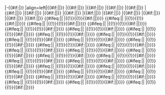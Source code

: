 |-{{#if:{{{bg|}}}|{{fb bg}}}}
|align=left|{{#if:{{{t|}}}|{{Fb_team_{{{t}}}}}|{{Unicode| }}}}
|{{#if:{{{1|}}}|{{Fb2_{{{1}}}}}|{{Unicode| }}}}
|{{#if:{{{2|}}}|{{Fb2_{{{2}}}}}|{{Unicode| }}}}
|{{#if:{{{3|}}}|{{Fb2_{{{3}}}}}|{{Unicode| }}}}
|{{#if:{{{4|}}}|{{Fb2_{{{4}}}}}|{{Unicode| }}}}
|{{#if:{{{5|}}}|{{Fb2_{{{5}}}}}|{{Unicode| }}}}
|{{#if:{{{6|}}}|{{Fb2_{{{6}}}}}|{{Unicode| }}}}
|{{#if:{{{7|}}}|{{Fb2_{{{7}}}}}|{{Unicode| }}}}
|{{#if:{{{8|}}}|{{Fb2_{{{8}}}}}|{{Unicode| }}}}
|{{#if:{{{9|}}}|{{Fb2_{{{9}}}}}|{{Unicode| }}}}
|{{#if:{{{10|}}}|{{Fb2_{{{10}}}}}|{{Unicode| }}}}
|{{#if:{{{11|}}}|{{Fb2_{{{11}}}}}|{{Unicode| }}}}
|{{#if:{{{12|}}}|{{Fb2_{{{12}}}}}|{{Unicode| }}}}
|{{#if:{{{13|}}}|{{Fb2_{{{13}}}}}|{{Unicode| }}}}
|{{#if:{{{14|}}}|{{Fb2_{{{14}}}}}|{{Unicode| }}}}<!--
-->{{#ifeq:{{{15}}}|{{non_existing|15}}| |{{!}}{{!}}{{#if:{{{15|}}}|{{Fb2_{{{15}}}}}|{{Unicode| }}}}}}<!--
-->{{#ifeq:{{{16}}}|{{non_existing|16}}| |{{!}}{{!}}{{#if:{{{16|}}}|{{Fb2_{{{16}}}}}|{{Unicode| }}}}}}<!--
-->{{#ifeq:{{{17}}}|{{non_existing|17}}| |{{!}}{{!}}{{#if:{{{17|}}}|{{Fb2_{{{17}}}}}|{{Unicode| }}}}}}<!--
-->{{#ifeq:{{{18}}}|{{non_existing|18}}| |{{!}}{{!}}{{#if:{{{18|}}}|{{Fb2_{{{18}}}}}|{{Unicode| }}}}}}<!--
-->{{#ifeq:{{{19}}}|{{non_existing|19}}| |{{!}}{{!}}{{#if:{{{19|}}}|{{Fb2_{{{19}}}}}|{{Unicode| }}}}}}<!--
-->{{#ifeq:{{{20}}}|{{non_existing|20}}| |{{!}}{{!}}{{#if:{{{20|}}}|{{Fb2_{{{20}}}}}|{{Unicode| }}}}}}<!--
-->{{#ifeq:{{{21}}}|{{non_existing|21}}| |{{!}}{{!}}{{#if:{{{21|}}}|{{Fb2_{{{21}}}}}|{{Unicode| }}}}}}<!--
-->{{#ifeq:{{{22}}}|{{non_existing|22}}| |{{!}}{{!}}{{#if:{{{22|}}}|{{Fb2_{{{22}}}}}|{{Unicode| }}}}}}<!--
-->{{#ifeq:{{{23}}}|{{non_existing|23}}| |{{!}}{{!}}{{#if:{{{23|}}}|{{Fb2_{{{23}}}}}|{{Unicode| }}}}}}<!--
-->{{#ifeq:{{{24}}}|{{non_existing|24}}| |{{!}}{{!}}{{#if:{{{24|}}}|{{Fb2_{{{24}}}}}|{{Unicode| }}}}}}<!--
-->{{#ifeq:{{{25}}}|{{non_existing|25}}| |{{!}}{{!}}{{#if:{{{25|}}}|{{Fb2_{{{25}}}}}|{{Unicode| }}}}}}<!--
-->{{#ifeq:{{{26}}}|{{non_existing|26}}| |{{!}}{{!}}{{#if:{{{26|}}}|{{Fb2_{{{26}}}}}|{{Unicode| }}}}}}<!--
-->{{#ifeq:{{{27}}}|{{non_existing|27}}| |{{!}}{{!}}{{#if:{{{27|}}}|{{Fb2_{{{27}}}}}|{{Unicode| }}}}}}<!--
-->{{#ifeq:{{{28}}}|{{non_existing|28}}| |{{!}}{{!}}{{#if:{{{28|}}}|{{Fb2_{{{28}}}}}|{{Unicode| }}}}}}<!--
-->{{#ifeq:{{{29}}}|{{non_existing|29}}| |{{!}}{{!}}{{#if:{{{29|}}}|{{Fb2_{{{29}}}}}|{{Unicode| }}}}}}<!--
-->{{#ifeq:{{{30}}}|{{non_existing|30}}| |{{!}}{{!}}{{#if:{{{30|}}}|{{Fb2_{{{30}}}}}|{{Unicode| }}}}}}<!--
-->{{#ifeq:{{{31}}}|{{non_existing|31}}| |{{!}}{{!}}{{#if:{{{31|}}}|{{Fb2_{{{31}}}}}|{{Unicode| }}}}}}<!--
-->{{#ifeq:{{{32}}}|{{non_existing|32}}| |{{!}}{{!}}{{#if:{{{32|}}}|{{Fb2_{{{32}}}}}|{{Unicode| }}}}}}<!--
-->{{#ifeq:{{{33}}}|{{non_existing|33}}| |{{!}}{{!}}{{#if:{{{33|}}}|{{Fb2_{{{33}}}}}|{{Unicode| }}}}}}<!--
-->{{#ifeq:{{{34}}}|{{non_existing|34}}| |{{!}}{{!}}{{#if:{{{34|}}}|{{Fb2_{{{34}}}}}|{{Unicode| }}}}}}<!--
-->{{#ifeq:{{{35}}}|{{non_existing|35}}| |{{!}}{{!}}{{#if:{{{35|}}}|{{Fb2_{{{35}}}}}|{{Unicode| }}}}}}<!--
-->{{#ifeq:{{{36}}}|{{non_existing|36}}| |{{!}}{{!}}{{#if:{{{36|}}}|{{Fb2_{{{36}}}}}|{{Unicode| }}}}}}<!--
-->{{#ifeq:{{{37}}}|{{non_existing|37}}| |{{!}}{{!}}{{#if:{{{37|}}}|{{Fb2_{{{37}}}}}|{{Unicode| }}}}}}<!--
-->{{#ifeq:{{{38}}}|{{non_existing|38}}| |{{!}}{{!}}{{#if:{{{38|}}}|{{Fb2_{{{38}}}}}|{{Unicode| }}}}}}<!--
-->{{#ifeq:{{{39}}}|{{non_existing|39}}| |{{!}}{{!}}{{#if:{{{39|}}}|{{Fb2_{{{39}}}}}|{{Unicode| }}}}}}<!--
-->{{#ifeq:{{{40}}}|{{non_existing|40}}| |{{!}}{{!}}{{#if:{{{40|}}}|{{Fb2_{{{40}}}}}|{{Unicode| }}}}}}<!--
-->{{#ifeq:{{{41}}}|{{non_existing|41}}| |{{!}}{{!}}{{#if:{{{41|}}}|{{Fb2_{{{41}}}}}|{{Unicode| }}}}}}<!--
-->{{#ifeq:{{{42}}}|{{non_existing|42}}| |{{!}}{{!}}{{#if:{{{42|}}}|{{Fb2_{{{42}}}}}|{{Unicode| }}}}}}<!--
-->{{#ifeq:{{{43}}}|{{non_existing|43}}| |{{!}}{{!}}{{#if:{{{43|}}}|{{Fb2_{{{43}}}}}|{{Unicode| }}}}}}<!--
-->{{#ifeq:{{{44}}}|{{non_existing|44}}| |{{!}}{{!}}{{#if:{{{44|}}}|{{Fb2_{{{44}}}}}|{{Unicode| }}}}}}<!--
-->{{#ifeq:{{{45}}}|{{non_existing|45}}| |{{!}}{{!}}{{#if:{{{45|}}}|{{Fb2_{{{45}}}}}|{{Unicode| }}}}}}<!--
-->{{#ifeq:{{{46}}}|{{non_existing|46}}| |{{!}}{{!}}{{#if:{{{46|}}}|{{Fb2_{{{46}}}}}|{{Unicode| }}}}}}<!--

--><noinclude>
{{template doc}}
<!-- Add categories and interwikis to the /doc subpage, not here! -->
</noinclude>